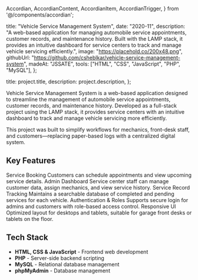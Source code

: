   Accordian,
  AccordianContent,
  AccordianItem,
  AccordianTrigger,
} from '@/components/accordian';

  title: "Vehicle Service Management System",
  date: "2020-11",
  description:
    "A web-based application for managing automobile service appointments, customer records, and maintenance history. Built with the LAMP stack, it provides an intuitive dashboard for service centers to track and manage vehicle servicing efficiently.",
  image: "https://placehold.co/200x48.png",
  githubUrl: "https://github.com/csheblkar/vehicle-service-management-system",
  madeAt: "JSSATE",
  tools: ["HTML", "CSS", "JavaScript", "PHP", "MySQL"],
};

  title: project.title,
  description: project.description,
};


Vehicle Service Management System is a web-based application designed to streamline the management of automobile service appointments, customer records, and maintenance history. Developed as a full-stack project using the LAMP stack, it provides service centers with an intuitive dashboard to track and manage vehicle servicing more efficiently.

This project was built to simplify workflows for mechanics, front-desk staff, and customers—replacing paper-based logs with a centralized digital system.

## Key Features

<Accordian as="dl">
  <AccordianItem>
    <AccordianTrigger as="dt">
      Service Booking
    </AccordianTrigger>
    <AccordianContent>
      Customers can schedule appointments and view upcoming service details.
    </AccordianContent>
  </AccordianItem>
  <AccordianItem>
    <AccordianTrigger as="dt">
      Admin Dashboard
    </AccordianTrigger>
    <AccordianContent>
      Service center staff can manage customer data, assign mechanics, and view service history.
    </AccordianContent>
  </AccordianItem>
  <AccordianItem>
    <AccordianTrigger as="dt">
      Service Record Tracking
    </AccordianTrigger>
    <AccordianContent>
      Maintains a searchable database of completed and pending services for each vehicle.
    </AccordianContent>
  </AccordianItem>
  <AccordianItem>
    <AccordianTrigger as="dt">
      Authentication & Roles
    </AccordianTrigger>
    <AccordianContent>
      Supports secure login for admins and customers with role-based access control.
    </AccordianContent>
  </AccordianItem>
  <AccordianItem>
    <AccordianTrigger as="dt">
      Responsive UI
    </AccordianTrigger>
    <AccordianContent>
      Optimized layout for desktops and tablets, suitable for garage front desks or tablets on the floor.
    </AccordianContent>
  </AccordianItem>
</Accordian>

## Tech Stack

- **HTML, CSS & JavaScript** - Frontend web development
- **PHP** - Server-side backend scripting
- **MySQL** - Relational database management
- **phpMyAdmin** - Database management
